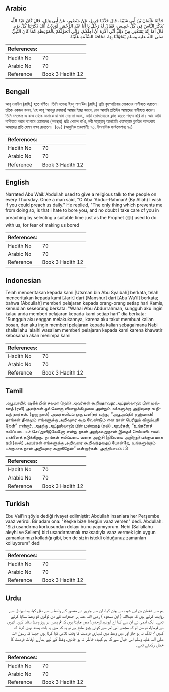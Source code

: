 ## Arabic


<div dir="rtl" lang="ar" style={{fontSize:'larger',backgroundColor:'#f8f9fa',padding:20}}>
حَدَّثَنَا عُثْمَانُ بْنُ أَبِي شَيْبَةَ، قَالَ حَدَّثَنَا جَرِيرٌ، عَنْ مَنْصُورٍ، عَنْ أَبِي وَائِلٍ، قَالَ كَانَ عَبْدُ اللَّهِ يُذَكِّرُ النَّاسَ فِي كُلِّ خَمِيسٍ، فَقَالَ لَهُ رَجُلٌ يَا أَبَا عَبْدِ الرَّحْمَنِ لَوَدِدْتُ أَنَّكَ ذَكَّرْتَنَا كُلَّ يَوْمٍ‏.‏ قَالَ أَمَا إِنَّهُ يَمْنَعُنِي مِنْ ذَلِكَ أَنِّي أَكْرَهُ أَنْ أُمِلَّكُمْ، وَإِنِّي أَتَخَوَّلُكُمْ بِالْمَوْعِظَةِ كَمَا كَانَ النَّبِيُّ صلى الله عليه وسلم يَتَخَوَّلُنَا بِهَا، مَخَافَةَ السَّآمَةِ عَلَيْنَا‏.‏
</div>
<div style={{backgroundColor:'#f8f9fa',padding:20, marginBottom: 10}}><table> <thead> <tr> <th>References:</th> <th></th> </tr> </thead> <tbody><tr><td>Hadith No</td><td>70</td></tr><tr><td>Arabic No</td><td>70</td></tr><tr><td>Reference</td><td>Book 3 Hadith 12</td></tr></tbody></table></div>

## Bengali


<div dir="ltr" lang="bn" style={{fontSize:'larger',backgroundColor:'#f8f9fa',padding:20}}>
আবূ ওয়াইল (রাযি.) হতে বর্ণিত। তিনি বলেনঃ ইবনু মাস‘ঊদ (রাযি.) প্রতি বৃহস্পতিবার লোকদের নাসীহাত করতেন। তাঁকে একজন বলল, ‘হে আবূ ‘আবদুর রহমান! আমার ইচ্ছা জাগে, যেন আপনি প্রতিদিন আমাদের নাসীহাত করেন। তিনি বললেনঃ এ কাজ থেকে আমাকে যা বাধা দেয় তা হচ্ছে, আমি তোমাদেরকে ক্লান্ত করতে পছন্দ করি না। আর আমি নাসীহাত করার ব্যাপারে তোমাদের (অবস্থার) প্রতি খেয়াল রাখি, নবী সাল্লাল্লাহু আলাইহি ওয়াসাল্লাম ক্লান্তির আশংকায় আমাদের প্রতি যেমন লক্ষ্য রাখতেন। (৬৮) (আধুনিক প্রকাশনীঃ ৭০, ইসলামিক ফাউন্ডেশনঃ ৭০)
</div>
<div style={{backgroundColor:'#f8f9fa',padding:20, marginBottom: 10}}><table> <thead> <tr> <th>References:</th> <th></th> </tr> </thead> <tbody><tr><td>Hadith No</td><td>70</td></tr><tr><td>Arabic No</td><td>70</td></tr><tr><td>Reference</td><td>Book 3 Hadith 12</td></tr></tbody></table></div>

## English


<div dir="ltr" lang="en" style={{fontSize:'larger',backgroundColor:'#f8f9fa',padding:20}}>
Narrated Abu Wail:'Abdullah used to give a religious talk to the people on every Thursday. Once a man said, "O Aba 'Abdur-Rahman! (By Allah) I wish if you could preach us daily." He replied, "The only thing which prevents me from doing so, is that I hate to bore you, and no doubt I take care of you in preaching by selecting a suitable time just as the Prophet (ﷺ) used to do with us, for fear of making us bored
</div>
<div style={{backgroundColor:'#f8f9fa',padding:20, marginBottom: 10}}><table> <thead> <tr> <th>References:</th> <th></th> </tr> </thead> <tbody><tr><td>Hadith No</td><td>70</td></tr><tr><td>Arabic No</td><td>70</td></tr><tr><td>Reference</td><td>Book 3 Hadith 12</td></tr></tbody></table></div>

## Indonesian


<div dir="ltr" lang="id" style={{fontSize:'larger',backgroundColor:'#f8f9fa',padding:20}}>
Telah menceritakan kepada kami [Utsman bin Abu Syaibah] berkata, telah menceritakan kepada kami [Jarir] dari [Manshur] dari [Abu Wa'il] berkata; bahwa [Abdullah] memberi pelajaran kepada orang-orang setiap hari Kamis, kemudian seseorang berkata: "Wahai Abu Abdurrahman, sungguh aku ingin kalau anda memberi pelajaran kepada kami setiap hari" dia berkata: "Sungguh aku enggan melakukannya, karena aku takut membuat kalian bosan, dan aku ingin memberi pelajaran kepada kalian sebagaimana Nabi shallallahu 'alaihi wasallam memberi pelajaran kepada kami karena khawatir kebosanan akan menimpa kami
</div>
<div style={{backgroundColor:'#f8f9fa',padding:20, marginBottom: 10}}><table> <thead> <tr> <th>References:</th> <th></th> </tr> </thead> <tbody><tr><td>Hadith No</td><td>70</td></tr><tr><td>Arabic No</td><td>70</td></tr><tr><td>Reference</td><td>Book 3 Hadith 12</td></tr></tbody></table></div>

## Tamil


<div dir="ltr" lang="ta" style={{fontSize:'larger',backgroundColor:'#f8f9fa',padding:20}}>
அபூவாயில் ஷகீக் பின் சலமா (ரஹ்) அவர்கள் கூறியதாவது: அப்துல்லாஹ் பின் மஸ்ஊத் (ரலி) அவர்கள் ஒவ்வொரு வியாழக்கிழமை அன்றும் மக்களுக்கு அறிவுரை கூறிவந் தார்கள். (ஒரு நாள்) அவர்களிடம் ஒரு மனிதர் வந்து, “அபூஅப்திர் ரஹ்மான்! தாங்கள் தினமும் எங்களுக்கு அறிவுரை கூற வேண்டும் என நான் பெரிதும் விரும்புகிறேன்” என்றார். அதற்கு அப்துல்லாஹ் பின் மஸ்ஊத் (ரலி) அவர்கள், “உங்களைச் சலிப்படை யச் செய்துவிடுவேனோ என்று நான் அஞ்சுவதுதான் இதைச் செய்யவிடாமல் என்னைத் தடுக்கிறது. நாங்கள் சலிப்படை வதை அஞ்சி (நிலைமை அறிந்து) பக்குவ மாக நபி (ஸல்) அவர்கள் எங்களுக்கு அறிவுரை கூறிவந்ததைப் போன்றே, உங்களுக்கும் பக்குமாக நான் அறிவுரை கூறுகிறேன்” என்றார்கள். அத்தியாயம் : 3
</div>
<div style={{backgroundColor:'#f8f9fa',padding:20, marginBottom: 10}}><table> <thead> <tr> <th>References:</th> <th></th> </tr> </thead> <tbody><tr><td>Hadith No</td><td>70</td></tr><tr><td>Arabic No</td><td>70</td></tr><tr><td>Reference</td><td>Book 3 Hadith 12</td></tr></tbody></table></div>

## Turkish


<div dir="ltr" lang="tr" style={{fontSize:'larger',backgroundColor:'#f8f9fa',padding:20}}>
Ebu Vail'in şöyle dediği rivayet edilmiştir: Abdullah insanlara her Perşembe vaaz verirdi. Bir adam ona: "Keşke bize hergün vaaz versen" dedi. Abdullah: "Sizi usandırma korkusundan dolayı bunu yapmıyorum. Nebi (Sallallahu aleyhi ve Sellem) bizi usandırmamak maksadıyla vaaz vermek için uygun zamanlarımızı kolladığı gibi, ben de sizin istekli olduğunuz zamanları kolluyorum" dedi
</div>
<div style={{backgroundColor:'#f8f9fa',padding:20, marginBottom: 10}}><table> <thead> <tr> <th>References:</th> <th></th> </tr> </thead> <tbody><tr><td>Hadith No</td><td>70</td></tr><tr><td>Arabic No</td><td>70</td></tr><tr><td>Reference</td><td>Book 3 Hadith 12</td></tr></tbody></table></div>

## Urdu


<div dir="rtl" lang="ur" style={{fontSize:'larger',backgroundColor:'#f8f9fa',padding:20}}>
ہم سے عثمان بن ابی شیبہ نے بیان کیا، ان سے جریر نے منصور کے واسطے سے نقل کیا، وہ ابووائل سے روایت کرتے ہیں کہ عبداللہ ( ابن مسعود ) رضی اللہ عنہ ہر جمعرات کے دن لوگوں کو وعظ سنایا کرتے تھے۔ ایک آدمی نے ان سے کہا اے ابوعبدالرحمٰن! میں چاہتا ہوں کہ تم ہمیں ہر روز وعظ سنایا کرو۔ انہوں نے فرمایا، تو سن لو کہ مجھے اس امر سے کوئی چیز مانع ہے تو یہ کہ میں یہ بات پسند نہیں کرتا کہ کہیں تم تنگ نہ ہو جاؤ اور میں وعظ میں تمہاری فرصت کا وقت تلاش کیا کرتا ہوں جیسا کہ رسول اللہ صلی اللہ علیہ وسلم اس خیال سے کہ ہم کبیدہ خاطر نہ ہو جائیں، وعظ کے لیے ہمارے اوقات فرصت کا خیال رکھتے تھے۔
</div>
<div style={{backgroundColor:'#f8f9fa',padding:20, marginBottom: 10}}><table> <thead> <tr> <th>References:</th> <th></th> </tr> </thead> <tbody><tr><td>Hadith No</td><td>70</td></tr><tr><td>Arabic No</td><td>70</td></tr><tr><td>Reference</td><td>Book 3 Hadith 12</td></tr></tbody></table></div>